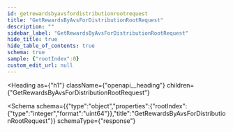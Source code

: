 ```yaml
---
id: getrewardsbyavsfordistributionrootrequest
title: "GetRewardsByAvsForDistributionRootRequest"
description: ""
sidebar_label: "GetRewardsByAvsForDistributionRootRequest"
hide_title: true
hide_table_of_contents: true
schema: true
sample: {"rootIndex":0}
custom_edit_url: null
---
```



<Heading
  as={"h1"}
  className={"openapi__heading"}
  children={"GetRewardsByAvsForDistributionRootRequest"}
>
</Heading>





<Schema
  schema={{"type":"object","properties":{"rootIndex":{"type":"integer","format":"uint64"}},"title":"GetRewardsByAvsForDistributionRootRequest"}}
  schemaType={"response"}
>
  
</Schema>
            